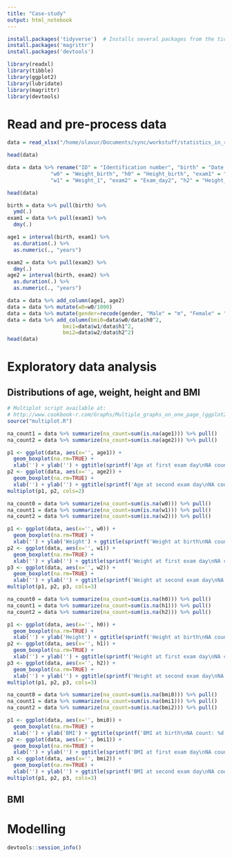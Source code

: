 ```yaml
---
title: "Case-study"
output: html_notebook
---
```


```r
install.packages('tidyverse')  # Installs several packages from the tidyverse ecosystem.
install.packages('magrittr')
install.packages('devtools')
```

```r
library(readxl)
library(tibble)
library(ggplot2)
library(lubridate)
library(magrittr)
library(devtools)
```

# Read and pre-process data

```r
data = read_xlsx("/home/olavur/Documents/sync/workstuff/statistics_in_r/weight_height_data.xlsx")
```

```r
head(data)
```


```r
data = data %>% rename("ID" = "Identification number", "birth" = "Date of birth", "gender" = "Gender",
              "w0" = "Weight_birth", "h0" = "Height_birth", "exam1" = "Exam_day1", "h1" = "Height_1",
              "w1" = "Weight_1", "exam2" = "Exam_day2", "h2" = "Height_2", "w2" = "Weight_2")
```

```r
head(data)
```


```r
birth = data %>% pull(birth) %>%
  ymd(.)
exam1 = data %>% pull(exam1) %>%
  dmy(.)

age1 = interval(birth, exam1) %>%
  as.duration(.) %>%
  as.numeric(., "years")

exam2 = data %>% pull(exam2) %>%
  dmy(.)
age2 = interval(birth, exam2) %>%
  as.duration(.) %>%
  as.numeric(., "years")
```



```r
data = data %>% add_column(age1, age2)
data = data %>% mutate(w0=w0/1000)
data = data %>% mutate(gender=recode(gender, "Male" = "m", "Female" = "f"))
data = data %>% add_column(bmi0=data$w0/data$h0^2,
                  bmi1=data$w1/data$h1^2,
                  bmi2=data$w2/data$h2^2)
head(data)
```


# Exploratory data analysis

## Distributions of age, weight, height and BMI

```r
# Multiplot script available at:
# http://www.cookbook-r.com/Graphs/Multiple_graphs_on_one_page_(ggplot2)/
source("multiplot.R")
```


```r
na_count1 = data %>% summarize(na_count=sum(is.na(age1))) %>% pull()
na_count2 = data %>% summarize(na_count=sum(is.na(age2))) %>% pull()

p1 <- ggplot(data, aes(x='', age1)) +
  geom_boxplot(na.rm=TRUE) +
  xlab('') + ylab('') + ggtitle(sprintf('Age at first exam day\nNA count: %d', na_count1))
p2 <- ggplot(data, aes(x='', age2)) +
  geom_boxplot(na.rm=TRUE) +
  xlab('') + ylab('') + ggtitle(sprintf('Age at second exam day\nNA count: %d', na_count2))
multiplot(p1, p2, cols=2)
```


```r
na_count0 = data %>% summarize(na_count=sum(is.na(w0))) %>% pull()
na_count1 = data %>% summarize(na_count=sum(is.na(w1))) %>% pull()
na_count2 = data %>% summarize(na_count=sum(is.na(w2))) %>% pull()

p1 <- ggplot(data, aes(x='', w0)) +
  geom_boxplot(na.rm=TRUE) +
  xlab('') + ylab('Weight') + ggtitle(sprintf('Weight at birth\nNA count: %d', na_count0))
p2 <- ggplot(data, aes(x='', w1)) +
  geom_boxplot(na.rm=TRUE) +
  xlab('') + ylab('') + ggtitle(sprintf('Weight at first exam day\nNA count: %d', na_count1))
p3 <- ggplot(data, aes(x='', w2)) +
  geom_boxplot(na.rm=TRUE) +
  xlab('') + ylab('') + ggtitle(sprintf('Weight at second exam day\nNA count: %d', na_count2))
multiplot(p1, p2, p3, cols=3)
```


```r
na_count0 = data %>% summarize(na_count=sum(is.na(h0))) %>% pull()
na_count1 = data %>% summarize(na_count=sum(is.na(h1))) %>% pull()
na_count2 = data %>% summarize(na_count=sum(is.na(h2))) %>% pull()

p1 <- ggplot(data, aes(x='', h0)) +
  geom_boxplot(na.rm=TRUE) +
  xlab('') + ylab('Height') + ggtitle(sprintf('Height at birth\nNA count: %d', na_count0))
p2 <- ggplot(data, aes(x='', h1)) +
  geom_boxplot(na.rm=TRUE) +
  xlab('') + ylab('') + ggtitle(sprintf('Height at first exam day\nNA count: %d', na_count1))
p3 <- ggplot(data, aes(x='', h2)) +
  geom_boxplot(na.rm=TRUE) +
  xlab('') + ylab('') + ggtitle(sprintf('Height at second exam day\nNA count: %d', na_count2))
multiplot(p1, p2, p3, cols=3)
```



```r
na_count0 = data %>% summarize(na_count=sum(is.na(bmi0))) %>% pull()
na_count1 = data %>% summarize(na_count=sum(is.na(bmi1))) %>% pull()
na_count2 = data %>% summarize(na_count=sum(is.na(bmi2))) %>% pull()

p1 <- ggplot(data, aes(x='', bmi0)) +
  geom_boxplot(na.rm=TRUE) +
  xlab('') + ylab('BMI') + ggtitle(sprintf('BMI at birth\nNA count: %d', na_count0))
p2 <- ggplot(data, aes(x='', bmi1)) +
  geom_boxplot(na.rm=TRUE) +
  xlab('') + ylab('') + ggtitle(sprintf('BMI at first exam day\nNA count: %d', na_count1))
p3 <- ggplot(data, aes(x='', bmi2)) +
  geom_boxplot(na.rm=TRUE) +
  xlab('') + ylab('') + ggtitle(sprintf('BMI at second exam day\nNA count: %d', na_count2))
multiplot(p1, p2, p3, cols=3)
```

## BMI





# Modelling


```r
devtools::session_info()
```

